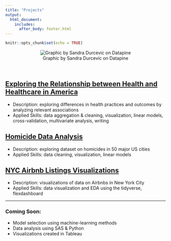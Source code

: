 ```yaml
---
title: "Projects"
output:
  html_document:
    includes:
      after_body: footer.html
---
```


```r
knitr::opts_chunk$set(echo = TRUE)
```
<center>

![Graphic by Sandra Durcevic on Datapine](./data_banner.jpg)

</center>  

&nbsp;

## [Exploring the Relationship between Health and Healthcare in America](https://cj2493.github.io/p8105_fp_mjcr/)
* Description: exploring differences in health practices and outcomes by analyzing relevant associations
* Applied Skills: data aggregation & cleaning, visualization, linear models, cross-validation, multivariate analysis, writing

## [Homicide Data Analysis](./homicide_data.html)
* Description: exploring dataset on homicides in 50 major US cities
* Applied Skills: data cleaning, visualization, linear models

## [NYC Airbnb Listings Visualizations](./flexdash/flexdashboard.html)
* Description: visualizations of data on Airbnbs in New York City
* Applied Skills: data visualization and EDA using the tidyverse, flexdashboard

***

### Coming Soon:
* Model selection using machine-learning methods
* Data analysis using SAS & Python
* Visualizations created in Tableau